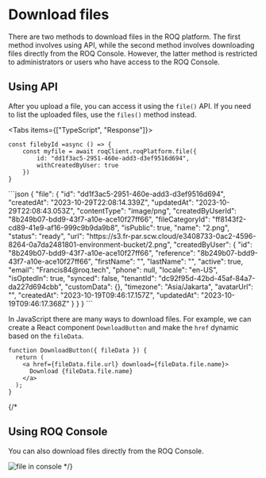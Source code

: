 
# Download files

There are two methods to download files in the ROQ platform. The first method involves using API, while the second method involves downloading files directly from the ROQ Console. However, the latter method is restricted to administrators or users who have access to the ROQ Console.

## Using API

After you upload a file, you can access it using the `file()` API. If you need to list the uploaded files, use the `files()` method instead.

<Tabs items={["TypeScript", "Response"]}>
<Tab>
```tsx
const filebyId =async () => {
	const myfile = await roqClient.roqPlatform.file({
		id: "dd1f3ac5-2951-460e-add3-d3ef9516d694",
		withCreatedByUser: true
	})
}
```
</Tab>
<Tab>
```json
{
    "file": {
        "id": "dd1f3ac5-2951-460e-add3-d3ef9516d694",
        "createdAt": "2023-10-29T22:08:14.339Z",
        "updatedAt": "2023-10-29T22:08:43.053Z",
        "contentType": "image/png",
        "createdByUserId": "8b249b07-bdd9-43f7-a10e-ace10f27ff66",
        "fileCategoryId": "ff8143f2-cd89-41e9-af16-999c9b9da9b8",
        "isPublic": true,
        "name": "2.png",
        "status": "ready",
        "url": "https://s3.fr-par.scw.cloud/e3408733-0ac2-4596-8264-0a7da2481801-environment-bucket/2.png",
        "createdByUser": {
            "id": "8b249b07-bdd9-43f7-a10e-ace10f27ff66",
            "reference": "8b249b07-bdd9-43f7-a10e-ace10f27ff66",
            "firstName": "",
            "lastName": "",
            "active": true,
            "email": "Francis84@roq.tech",
            "phone": null,
            "locale": "en-US",
            "isOptedIn": true,
            "synced": false,
            "tenantId": "dc92f95d-42bd-45af-84a7-da227d694cbb",
            "customData": {},
            "timezone": "Asia/Jakarta",
            "avatarUrl": "",
            "createdAt": "2023-10-19T09:46:17.157Z",
            "updatedAt": "2023-10-19T09:46:17.368Z"
        }
    }
}
```
</Tab>
</Tabs>

In JavaScript there are many ways to download files. For example, we can create a React component `DownloadButton` and make the `href` dynamic based on the `fileData`.

```tsx
function DownloadButton({ fileData }) {
  return (
    <a href={fileData.file.url} download={fileData.file.name}>
      Download {fileData.file.name}
    </a>
  );
}
```

{/*
## Using ROQ Console

You can also download files directly from the ROQ Console.

![file in console](/screenshots/download-files-from-console.png)
*/}

